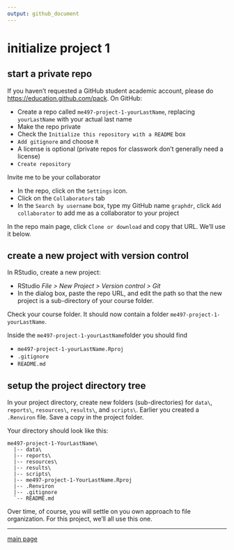 ```yaml
---
output: github_document
---
```


# initialize project 1

## start a private repo

If you haven't requested a GitHub student academic account, please do [https://education.github.com/pack](https://education.github.com/pack). On GitHub: 

- Create a repo called `me497-project-1-yourLastName`, replacing `yourLastName` with your actual last name 
- Make the repo private 
- Check the `Initialize this repository with a README` box 
- `Add gitignore` and choose `R` 
- A license is optional (private repos for classwork don't generally need a license) 
- `Create repository`

Invite me to be your collaborator 

- In the repo, click on the `Settings` icon. 
- Click on the `Collaborators` tab 
- In the `Search by username` box, type my GitHub name `graphdr`, click `Add collaborator` to add me as a collaborator to your project 


In the repo main page, click `Clone or download` and copy that URL. We'll use it below.  


## create a new project with version control 
  
In RStudio, create a new project: 

- RStudio *File > New Project > Version control > Git* 
- In the dialog  box, paste the repo URL, and edit the path so that the new project is a sub-directory of your course folder. 

Check your course folder. It should now contain a folder `me497-project-1-yourLastName`. 

Inside the `me497-project-1-yourLastName`folder you should find 

- `me497-project-1-yourLastName.Rproj`  
- `.gitignore`   
- `README.md`  

## setup the project directory tree

In your project directory, create new folders (sub-directories) for `data\`, `reports\`, `resources\`, `results\`, and `scripts\`. Earlier you created a `.Renviron` file. Save a copy  in the project folder. 


Your directory should look like this: 

```
me497-project-1-YourLastName\
  |-- data\
  |-- reports\
  |-- resources\
  |-- results\
  |-- scripts\
  |-- me497-project-1-YourLastName.Rproj
  |-- .Renviron
  |-- .gitignore
  `-- README.md
```


Over time, of course, you will settle on you own approach to file organization. For this project, we'll all use this one. 


 










---

[main page](../README.md)




